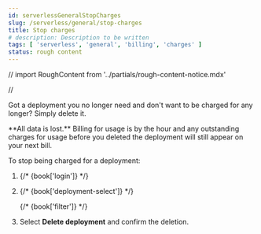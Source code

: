 ```yaml
---
id: serverlessGeneralStopCharges
slug: /serverless/general/stop-charges
title: Stop charges
# description: Description to be written
tags: [ 'serverless', 'general', 'billing', 'charges' ]
status: rough content
---
```


// import RoughContent from '../partials/rough-content-notice.mdx'

// <RoughContent />

Got a deployment you no longer need and don't want to be charged for any longer? Simply delete it.

<DocCallOut title="Important" color="warning">
**All data is lost.** Billing for usage is by the hour and any outstanding charges for usage before you deleted the deployment will still appear on your next bill.
</DocCallOut>

To stop being charged for a deployment:

1. {/* {book['login']} */}

1. {/* {book['deployment-select']} */}

    {/* {book['filter']} */}

1. Select **Delete deployment** and confirm the deletion.

